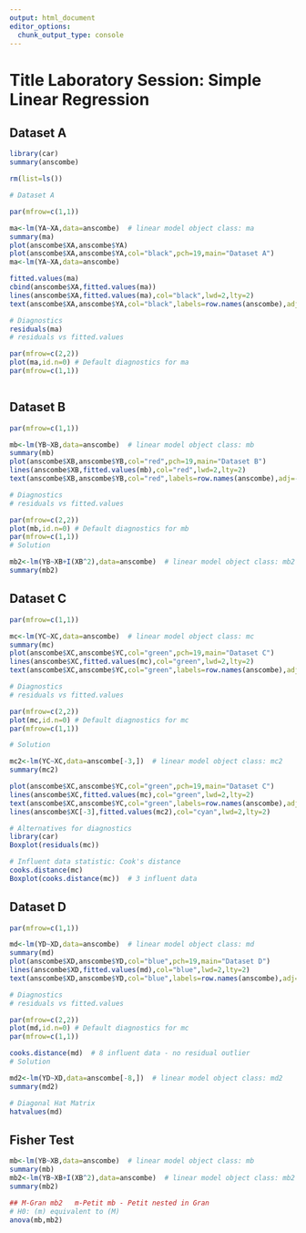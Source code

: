 ---
output: html_document
editor_options: 
  chunk_output_type: console
---
Title   Laboratory Session: Simple Linear Regression
========================================================

## Dataset A
```{r}
library(car)
summary(anscombe)

rm(list=ls())

# Dataset A

par(mfrow=c(1,1))

ma<-lm(YA~XA,data=anscombe)  # linear model object class: ma
summary(ma)
plot(anscombe$XA,anscombe$YA)
plot(anscombe$XA,anscombe$YA,col="black",pch=19,main="Dataset A")
ma<-lm(YA~XA,data=anscombe)

fitted.values(ma)
cbind(anscombe$XA,fitted.values(ma))
lines(anscombe$XA,fitted.values(ma),col="black",lwd=2,lty=2)
text(anscombe$XA,anscombe$YA,col="black",labels=row.names(anscombe),adj=-1) # Label to each obs.

# Diagnostics
residuals(ma)
# residuals vs fitted.values

par(mfrow=c(2,2))
plot(ma,id.n=0) # Default diagnostics for ma
par(mfrow=c(1,1))



```

## Dataset B

```{r}
par(mfrow=c(1,1))

mb<-lm(YB~XB,data=anscombe)  # linear model object class: mb
summary(mb)
plot(anscombe$XB,anscombe$YB,col="red",pch=19,main="Dataset B")
lines(anscombe$XB,fitted.values(mb),col="red",lwd=2,lty=2)
text(anscombe$XB,anscombe$YB,col="red",labels=row.names(anscombe),adj=-1) # Label to each obs.

# Diagnostics
# residuals vs fitted.values

par(mfrow=c(2,2))
plot(mb,id.n=0) # Default diagnostics for mb
par(mfrow=c(1,1))
# Solution

mb2<-lm(YB~XB+I(XB^2),data=anscombe)  # linear model object class: mb2
summary(mb2)
```


## Dataset C

```{r}
par(mfrow=c(1,1))

mc<-lm(YC~XC,data=anscombe)  # linear model object class: mc
summary(mc)
plot(anscombe$XC,anscombe$YC,col="green",pch=19,main="Dataset C")
lines(anscombe$XC,fitted.values(mc),col="green",lwd=2,lty=2)
text(anscombe$XC,anscombe$YC,col="green",labels=row.names(anscombe),adj=-1) # Label to each obs.

# Diagnostics
# residuals vs fitted.values

par(mfrow=c(2,2))
plot(mc,id.n=0) # Default diagnostics for mc
par(mfrow=c(1,1))

# Solution

mc2<-lm(YC~XC,data=anscombe[-3,])  # linear model object class: mc2
summary(mc2)

plot(anscombe$XC,anscombe$YC,col="green",pch=19,main="Dataset C")
lines(anscombe$XC,fitted.values(mc),col="green",lwd=2,lty=2)
text(anscombe$XC,anscombe$YC,col="green",labels=row.names(anscombe),adj=-1) # Label to each obs.
lines(anscombe$XC[-3],fitted.values(mc2),col="cyan",lwd=2,lty=2)

# Alternatives for diagnostics
library(car)
Boxplot(residuals(mc))

# Influent data statistic: Cook's distance
cooks.distance(mc)
Boxplot(cooks.distance(mc))  # 3 influent data

```

## Dataset D

```{r}
par(mfrow=c(1,1))

md<-lm(YD~XD,data=anscombe)  # linear model object class: md
summary(md)
plot(anscombe$XD,anscombe$YD,col="blue",pch=19,main="Dataset D")
lines(anscombe$XD,fitted.values(md),col="blue",lwd=2,lty=2)
text(anscombe$XD,anscombe$YD,col="blue",labels=row.names(anscombe),adj=-1) # Label to each obs.

# Diagnostics
# residuals vs fitted.values

par(mfrow=c(2,2))
plot(md,id.n=0) # Default diagnostics for mc
par(mfrow=c(1,1))

cooks.distance(md)  # 8 influent data - no residual outlier
# Solution

md2<-lm(YD~XD,data=anscombe[-8,])  # linear model object class: md2
summary(md2)

# Diagonal Hat Matrix
hatvalues(md)

```

## Fisher Test

```{r}
mb<-lm(YB~XB,data=anscombe)  # linear model object class: mb
summary(mb)
mb2<-lm(YB~XB+I(XB^2),data=anscombe)  # linear model object class: mb2
summary(mb2)

## M-Gran mb2   m-Petit mb - Petit nested in Gran
# H0: (m) equivalent to (M)
anova(mb,mb2)

```

